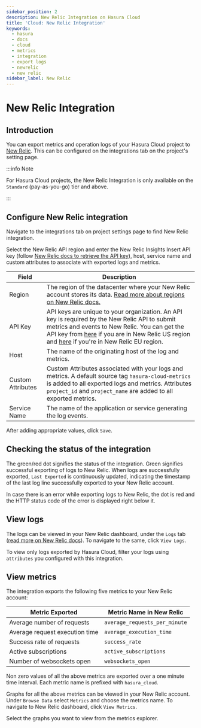 ```yaml
---
sidebar_position: 2
description: New Relic Integration on Hasura Cloud
title: 'Cloud: New Relic Integration'
keywords:
  - hasura
  - docs
  - cloud
  - metrics
  - integration
  - export logs
  - newrelic
  - new relic
sidebar_label: New Relic
---
```



# New Relic Integration

<ProductBadge standard pro ee />

## Introduction

You can export metrics and operation logs of your Hasura Cloud project to [New Relic](https://newrelic.com/). This can
be configured on the integrations tab on the project's setting page.

:::info Note

For Hasura Cloud projects, the New Relic Integration is only available on the `Standard` (pay-as-you-go) tier and above.

:::

## Configure New Relic integration

Navigate to the integrations tab on project settings page to find New Relic integration.

<Thumbnail src="/img/observability/integrate-newrelic.png" alt="Configure New Relic Integration" width="1146px" />

Select the New Relic API region and enter the New Relic Insights Insert API key (follow
[New Relic docs to retrieve the API key](https://docs.newrelic.com/docs/apis/get-started/intro-apis/new-relic-api-keys/#insights-insert-key)),
host, service name and custom attributes to associate with exported logs and metrics.

| Field             | Description                                                                                                                                                                                                                                                                                                                                                                              |
| ----------------- | ---------------------------------------------------------------------------------------------------------------------------------------------------------------------------------------------------------------------------------------------------------------------------------------------------------------------------------------------------------------------------------------- |
| Region            | The region of the datacenter where your New Relic account stores its data. [Read more about regions on New Relic docs.](https://docs.newrelic.com/docs/using-new-relic/welcome-new-relic/get-started/our-eu-us-region-data-centers)                                                                                                                                                      |
| API Key           | API keys are unique to your organization. An API key is required by the New Relic API to submit metrics and events to New Relic. You can get the API key from [here](https://one.newrelic.com/launcher/api-keys-ui.api-keys-launcher) if you are in New Relic US region and [here](https://one.eu.newrelic.com/launcher/api-keys-ui.api-keys-launcher) if you're in New Relic EU region. |
| Host              | The name of the originating host of the log and metrics.                                                                                                                                                                                                                                                                                                                                 |
| Custom Attributes | Custom Attributes associated with your logs and metrics. A default source tag `hasura-cloud-metrics` is added to all exported logs and metrics. Attributes `project_id` and `project_name` are added to all exported metrics.                                                                                                                                                            |
| Service Name      | The name of the application or service generating the log events.                                                                                                                                                                                                                                                                                                                        |

<Thumbnail src="/img/observability/configure-newrelic.png" alt="Configure New Relic Integration" />

After adding appropriate values, click `Save`.

## Checking the status of the integration

The green/red dot signifies the status of the integration. Green signifies successful exporting of logs to New Relic.
When logs are successfully exported, `Last Exported` is continuously updated, indicating the timestamp of the last log
line successfully exported to your New Relic account.

<Thumbnail
  src="/img/observability/configure-newrelic-done.png"
  alt="New Relic Integration successfully configured"
  width="1146px"
/>

In case there is an error while exporting logs to New Relic, the dot is red and the HTTP status code of the error is
displayed right below it.

<Thumbnail
  src="/img/observability/configure-newrelic-fail.png"
  alt="New Relic Integration successfully configured"
  width="1146px"
/>

## View logs

The logs can be viewed in your New Relic dashboard, under the `Logs` tab
([read more on New Relic docs](https://docs.newrelic.com/docs/logs/log-management/get-started/get-started-log-management/#find-data)).
To navigate to the same, click `View Logs`.

<Thumbnail
  src="/img/observability/newrelic-view-logs.png"
  alt="New Relic Integration successfully configured"
  width="1146px"
/>

<Thumbnail src="/img/observability/newrelic-logs.png" alt="Logs successfully exported to New Relic" width="1146px" />

To view only logs exported by Hasura Cloud, filter your logs using `attributes` you configured with this integration.

## View metrics

The integration exports the following five metrics to your New Relic account:

| Metric Exported                | Metric Name in New Relic      |
| ------------------------------ | ----------------------------- |
| Average number of requests     | `average_requests_per_minute` |
| Average request execution time | `average_execution_time`      |
| Success rate of requests       | `success_rate`                |
| Active subscriptions           | `active_subscriptions`        |
| Number of websockets open      | `websockets_open`             |

Non zero values of all the above metrics are exported over a one minute time interval. Each metric name is prefixed with
`hasura_cloud`.

Graphs for all the above metrics can be viewed in your New Relic account. Under `Browse Data` select `Metrics` and
choose the metrics name. To navigate to New Relic dashboard, click `View Metrics`.

<Thumbnail
  src="/img/observability/newrelic-view-metrics.png"
  alt="New Relic Integration successfully configured"
  width="1146px"
/>

Select the graphs you want to view from the metrics explorer.

<Thumbnail
  src="/img/observability/newrerlic-metrics.png"
  alt="Metrics successfully exported to New Relic"
  width="1146px"
/>
